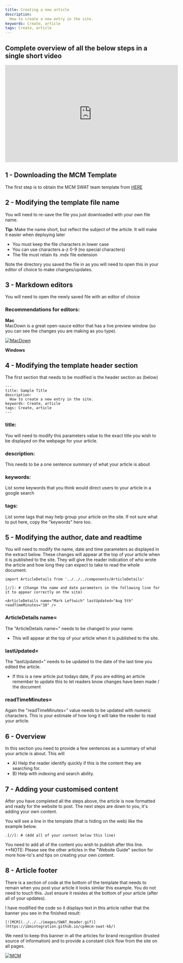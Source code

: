 ---
title: Creating a new article
description:
  How to create a new entry in the site.
keywords: Create, article
tags: Create, article
---


[//]: # (Change the name and date parameters in the following line for it to appear correctly on the site)

<ArticleDetails name="Mark Leftwich" lastUpdated="Aug 11th 2020" readTimeMinutes="10" />

## Complete overview of all the below steps in a single short video

<iframe width="560" height="315" src="https://www.youtube.com/embed/SjWHsMmo9lI" frameborder="0" allow="accelerometer; autoplay; encrypted-media; gyroscope; picture-in-picture" allowfullscreen></iframe>

## 1 - Downloading the MCM Template
[//]: # (add one to two lines describe what the article is about below)
The first step is to obtain the MCM SWAT team template from [HERE](https://ibm.box.com/v/mcm-doc-template)  

## 2 - Modifying the template file name  
You will need to re-save the file you just downloaded with your own file name.  

**Tip:** Make the name short, but reflect the subject of the article. It will make it easier when deploying later

* You must keep the file characters in lower case
* You can use characters a-z 0-9 (no special characters)
* The file must retain its .mdx file extension

Note the directory you saved the file in as you will need to open this in your editor of choice to make changes/updates.

## 3 - Markdown editors

You will need to open the newly saved file with an editor of choice

### Recommendations for editors:
**Mac**    
MacDown is a great open-sauce editor that has a live preview window (so you can see the changes you are making as you type).

[![MacDown](./macdown1.png)](https://macdown.uranusjr.com/)

**Windows**

## 4 - Modifying the template header section

The first section that needs to be modified is the header section as (below)


```
---
title: Sample Title
description:
  How to create a new entry in the site.
keywords: Create, article
tags: Create, article
---
```

### title:
You will need to modify this parameters value to the exact title you wish to be displayed on the webpage for your article.

### description:
This needs to be a one sentence summary of what your article is about

### keywords:
List some keywords that you think would direct users to your article in a google search

### tags: 
List some tags that may help group your article on the site. If not sure what to put here, copy the "keywords" here too.



## 5 - Modifying the author, date and readtime
You will need to modify the name, date and time parameters as displayed in the extract below. These changes will appear at the top of your article when it is published to the site. They will give the reader indication of who wrote the article and how long they can expect to take to read the whole document.

```
import ArticleDetails from '../../../components/ArticleDetails'

[//]: # (Change the name and date parameters in the following line for it to appear correctly on the site)

<ArticleDetails name="Mark Leftwich" lastUpdated="Aug 5th" readTimeMinutes="10" />
```

### ArticleDetails name=
The "ArticleDetails name=" needs to be changed to your name.
 - This will appear at the top of your article when it is published to the site.

### lastUpdated=
The "lastUpdated=" needs to be updated to the date of the last time you edited the article.
 - If this is a new article put todays date, if you are editing an article remember to update this to let readers know changes have been made / the document

### readTimeMinutes=
Again the "readTimeMinutes=" value needs to be updated with numeric characters. This is your estimate of how long it will take the reader to read your article.


## 6 - Overview
In this section you need to provide a few sentences as a summary of what your article is about. This will  
 - A) Help the reader identify quickly if this is the content they are searching for.  
 - B) Help with indexing and search ability.  

 
## 7 - Adding your customised content
After you have completed all the steps above, the article is now formatted and ready for the website to post. The next steps are down to you, it's adding your own content.

You will see a line in the template (that is hiding on the web) like the example below.

```
.[//]: # (Add all of your content below this line)  

```
You need to add all of the content you wish to publish after this line.
**NOTE: Please see the other articles in the "Website Guide" section for more how-to's and tips on creating your own content.


## 8 - Article footer
There is a section of code at the bottom of the template that needs to remain when you post your article it looks similar this example. You do not need to touch this. Just ensure it resides at the bottom of your article (after all of your updates).

I have modified the code so it displays text in this article rather that the banner you see in the finished result:


``` 
[![MCM](../../../images/SWAT_Header.gif)](https://ibmintegration.github.io/cp4mcm-swat-kb/)
```

We need to keep this banner in all the articles for brand recognition (trusted source of information) and to provide a constant click flow from the site on all pages.


[![MCM](../../../images/SWAT_Header.gif)](https://ibmintegration.github.io/cp4mcm-swat-kb/)

